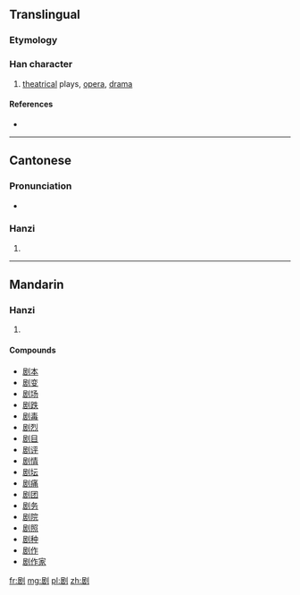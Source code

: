 {{also|劇}}
==Translingual==

===Etymology===
{{Han simp|劇|f=豦|t=居}}

===Han character===
{{Han char|rn=18|rad=刀|as=08|sn=10|four=|canj=尸口中弓 (SRLN)}}

# [[theatrical]] plays, [[opera]], [[drama]]

====References====
* {{Han ref|kx=0141.411|hdz=10347.020|uh=5267|ud=21095}}

----

==Cantonese==

===Pronunciation===
* {{IPA|/kʰɛːk˨/|lang=yue}}

===Hanzi===
{{yue-hanzi|jyut=kek6|y=kek6|tra=劇}}

# {{defn|lang=yue|sort=刀08}}

----

==Mandarin==

===Hanzi===
{{cmn-hanzi|tra=劇|pin=[[jù]] ([[ju4]])|wg=chü<sup>4</sup>}}

# {{defn|lang=cmn|sort=刀08}}

====Compounds====
* [[剧本]]
* [[剧变]]
* [[剧场]]
* [[剧跌]]
* [[剧毒]]
* [[剧烈]]
* [[剧目]]
* [[剧评]]
* [[剧情]]
* [[剧坛]]
* [[剧痛]]
* [[剧团]]
* [[剧务]]
* [[剧院]]
* [[剧照]]
* [[剧种]]
* [[剧作]]
* [[剧作家]]

[[fr:剧]]
[[mg:剧]]
[[pl:剧]]
[[zh:剧]]
